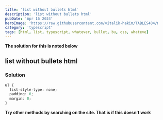 ```yaml
---
title: 'list without bullets html'
description: 'list without bullets html'
pubDate: 'Apr 16 2024'
heroImage: 'https://raw.githubusercontent.com/vitalik-hakim/TABLES404/main/error_b/typescript.png'
category: 'typescript'
tags: [html, list, typescript, whatever, bullet, bu, css, whateve]
---
```


**The solution for this is noted below**

## list without bullets html

### Solution

```typescript
ul {
  list-style-type: none;
  padding: 0;
  margin: 0;
}
```

**Try other methods by searching on the site. That is if this doesn't work**
